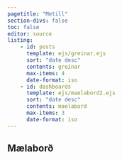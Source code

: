 ```yaml
---
pagetitle: "Metill"
section-divs: false
toc: false
editor: source
listing:
    - id: posts
      template: ejs/greinar.ejs
      sort: "date desc"
      contents: greinar
      max-items: 4
      date-format: iso
    - id: dashboards
      template: ejs/maelabord2.ejs
      sort: "date desc"
      contents: maelabord
      max-items: 3
      date-format: iso
---
```





::: {#posts .column-screen}

:::

## Mælaborð



::: {#dashboards .column-screen}
:::


